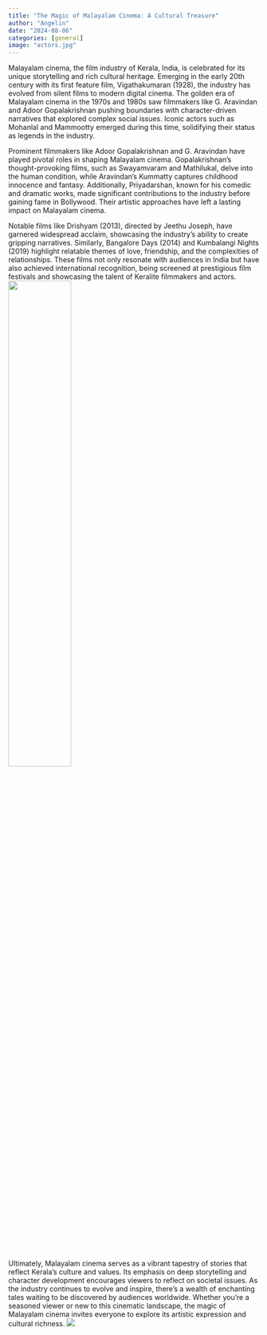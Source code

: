 ```yaml
---
title: "The Magic of Malayalam Cinema: A Cultural Treasure"
author: "Angelin"
date: "2024-08-06"
categories: [general]
image: "actors.jpg"
---
```

Malayalam cinema, the film industry of Kerala, India, is celebrated for its unique storytelling and rich cultural heritage. Emerging in the early 20th century with its first feature film, Vigathakumaran (1928), the industry has evolved from silent films to modern digital cinema. The golden era of Malayalam cinema in the 1970s and 1980s saw filmmakers like G. Aravindan and Adoor Gopalakrishnan pushing boundaries with character-driven narratives that explored complex social issues. Iconic actors such as Mohanlal and Mammootty emerged during this time, solidifying their status as legends in the industry.

Prominent filmmakers like Adoor Gopalakrishnan and G. Aravindan have played pivotal roles in shaping Malayalam cinema. Gopalakrishnan’s thought-provoking films, such as Swayamvaram and Mathilukal, delve into the human condition, while Aravindan’s Kummatty captures childhood innocence and fantasy. Additionally, Priyadarshan, known for his comedic and dramatic works, made significant contributions to the industry before gaining fame in Bollywood. Their artistic approaches have left a lasting impact on Malayalam cinema.

Notable films like Drishyam (2013), directed by Jeethu Joseph, have garnered widespread acclaim, showcasing the industry’s ability to create gripping narratives. Similarly, Bangalore Days (2014) and Kumbalangi Nights (2019) highlight relatable themes of love, friendship, and the complexities of relationships. These films not only resonate with audiences in India but have also achieved international recognition, being screened at prestigious film festivals and showcasing the talent of Keralite filmmakers and actors.
![](dris.jpg){width=50%}

Ultimately, Malayalam cinema serves as a vibrant tapestry of stories that reflect Kerala’s culture and values. Its emphasis on deep storytelling and character development encourages viewers to reflect on societal issues. As the industry continues to evolve and inspire, there’s a wealth of enchanting tales waiting to be discovered by audiences worldwide. Whether you’re a seasoned viewer or new to this cinematic landscape, the magic of Malayalam cinema invites everyone to explore its artistic expression and cultural richness.
![](act.jpg)



